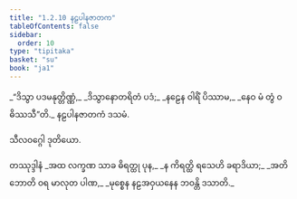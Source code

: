 ```yaml
---
title: "1.2.10 နဠပါနဇာတက"
tableOfContents: false
sidebar:
  order: 10
type: "tipitaka"
basket: "su"
book: "ja1"
---
```



<DynamicBreadcrumb />

<Division number="20" book="ja1" e="ch" v="22" p="5">

<Paragraph number="42" type="verses" book="ja1">
_“ဒိသွာ ပဒမနုတ္တိဏ္ဏံ,_  
_ဒိသွာနောတရိတံ ပဒံ;_  
_နဠေန ဝါရိံ ပိဿာမ,_  
_နေဝ မံ တွံ ဝဓိဿသီ”တိ._  


</Paragraph>
</Division>

<Paragraph number="43" type="center" book="ja1">
နဠပါနဇာတကံ ဒသမံ.

  
သီလဝဂ္ဂေါ ဒုတိယော.



</Paragraph>

<Paragraph number="44" type="center" book="ja1">
တဿုဒ္ဒါနံ


</Paragraph>

<Paragraph number="45" type="verses" book="ja1">
_အထ လက္ခဏ သာခ ဓိရတ္ထု ပုန,_  
_န ကိရတ္ထိ ရသေဟိ ခရာဒိယာ;_  
_အတိဘောတိ ဝရ မာလုတ ပါဏ,_  
_မုစ္စေန နဠအဝှယနေန ဘဝန္တိ ဒသာတိ._
</Paragraph>